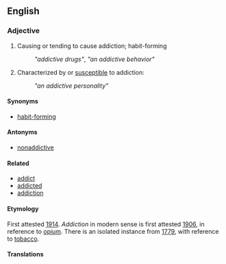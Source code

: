 ==English==
===Adjective===
#Causing or tending to cause addiction; habit-forming
#:''"addictive drugs"'', ''"an addictive behavior"''
#Characterized by or [[susceptible]] to addiction: 
#:''"an addictive personality"''

====Synonyms====
*[[habit-forming]]

====Antonyms====
*[[nonaddictive]]

====Related====
*[[addict]]
*[[addicted]]
*[[addiction]]

====Etymology====
First attested [[w:1914|1914]]. ''Addiction'' in modern sense is first attested [[w:1906|1906]], in reference to [[opium]]. There is an isolated instance from [[w:1779|1779]], with reference to [[tobacco]].

====Translations====